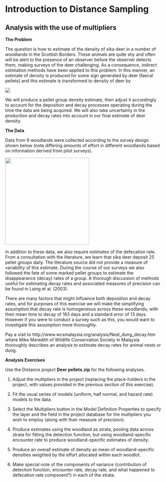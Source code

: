 # Introduction to Distance Sampling

## Analysis with the use of multipliers

**The Problem**

The question is how to estimate of the density of sika deer in a number
of woodlands in the Scottish Borders. These animals are quite shy and
often will be alert to the presence of an observer before the observer
detects them, making surveys of the deer challenging. As a consequence,
indirect estimation methods have been applied to this problem. In this
manner, an estimate of density is produced for some sign generated by
deer (faecal pellets) and this estimate is transformed to density of
deer by

![](./media/image1.wmf)

We will produce a pellet group density estimate, then adjust it
accordingly to account for the deposition and decay processes operating
during the time the data are being acquired. We will also take
uncertainty in the production and decay rates into account in our final
estimate of deer density.

**The Data**

Data from 9 woodlands were collected according to the survey design
shown below (note differing amounts of effort in different woodlands
based on information derived from pilot surveys).

<img src="./media/image2.emf"
style="width:2.81806in;height:2.91944in" />

In addition to these data, we also require estimates of the defecation
rate. From a consultation with the literature, we learn that sika deer
deposit 25 pellet groups daily. The literature source did not provide a
measure of variability of this estimate. During the course of our
surveys we also followed the fate of some marked pellet groups to
estimate the disappearance (decay) rates of a group. A thorough
discussion of methods useful for estimating decay rates and associated
measures of precision can be found in Laing et al. (2003).

There are many factors that might influence both deposition and decay
rates, and for purposes of this exercise we will make the simplifying
assumption that decay rate is homogeneous across these woodlands; with
their mean time to decay of 163 days and a standard error of 13 days.
However if you were to conduct a survey such as this, you would want to
investigate this assumption more thoroughly.

Pay a visit to http://www.wcsmalaysia.org/analysis/Nest_dung_decay.htm
where Mike Meredith of Wildlife Conservation Society in Malaysia
thoroughly describes an analysis to estimate decay rates for animal
nests or dung.

**Analysis Exercises**

Use the Distance project **Deer pellets.zip** for the following
analyses.

1.  Adjust the multipliers in the project (replacing the place-holders
    in the project, with values provided in the previous section of this
    exercise).

2.  Fit the usual series of models (uniform, half normal, and hazard
    rate) models to the data.

3.  Select the Multipliers button in the Model Definition Properties to
    specify the layer and the field in the project database for the
    multipliers you wish to employ (along with their measure of
    precision).

4.  Produce estimates using the woodland as strata, pooling data across
    strata for fitting the detection function, but using
    woodland-specific encounter rate to produce woodland-specific
    estimates of density.

5.  Produce an overall estimate of density as mean of woodland-specific
    densities weighted by the effort allocated within each woodlot.

6.  Make special note of the components of variance (contribution of
    detection function, encounter rate, decay rate, and what happened to
    defecation rate component?) in each of the strata.
